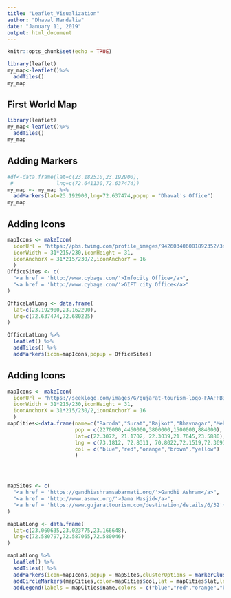 ```yaml
---
title: "Leaflet_Visualization"
author: "Dhaval Mandalia"
date: "January 11, 2019"
output: html_document
---
```


```r
knitr::opts_chunk$set(echo = TRUE)
```

```r
library(leaflet)
my_map<-leaflet()%>%
  addTiles()
my_map
```
## First World Map
```r
library(leaflet)
my_map<-leaflet()%>%
  addTiles()
my_map
```
## Adding Markers

```r
#df<-data.frame(lat=c(23.182510,23.192900),
 #              lng=c(72.641130,72.637474))
my_map <- my_map %>%
  addMarkers(lat=23.192900,lng=72.637474,popup = "Dhaval's Office")
my_map
```

## Adding Icons
```r
mapIcons <- makeIcon(
  iconUrl = "https://pbs.twimg.com/profile_images/942603406081892352/3s4zB2Rq_400x400.jpg",
  iconWidth = 31*215/230,iconHeight = 31,
  iconAnchorX = 31*215/230/2,iconAnchorY = 16
  )
OfficeSites <- c(
  "<a href = 'http://www.cybage.com/'>Infocity Office</a>",
  "<a href = 'http://www.cybage.com/'>GIFT city Office</a>"
)

OfficeLatLong <- data.frame(
  lat=c(23.192900,23.162290),
  lng=c(72.637474,72.680225)
)

OfficeLatLong %>%
  leaflet() %>%
  addTiles() %>%
  addMarkers(icon=mapIcons,popup = OfficeSites)
```
## Adding Icons
```r
mapIcons <- makeIcon(
  iconUrl = "https://seeklogo.com/images/G/gujarat-tourism-logo-FAAFFB32AE-seeklogo.com.png",
  iconWidth = 31*215/230,iconHeight = 31,
  iconAnchorX = 31*215/230/2,iconAnchorY = 16
  )
mapCities<-data.frame(name=c("Baroda","Surat","Rajkot","Bhavnagar","Mehsana"),
                      pop = c(2270000,4460000,3800000,1500000,884000),
                      lat=c(22.3072, 21.1702, 22.3039,21.7645,23.5880),
                      lng = c(73.1812, 72.8311, 70.8022,72.1519,72.3693),
                      col = c("blue","red","orange","brown","yellow")
                      )




mapSites <- c(
  "<a href = 'https://gandhiashramsabarmati.org/'>Gandhi Ashram</a>",
  "<a href = 'http://www.asmwc.org/'>Jama Masjid</a>",
  "<a href = 'https://www.gujarattourism.com/destination/details/6/32'>Adalaj Stepwell</a>"
)

mapLatLong <- data.frame(
  lat=c(23.060635,23.023775,23.166648),
  lng=c(72.580797,72.587065,72.580046)
)

mapLatLong %>%
  leaflet() %>%
  addTiles() %>%
  addMarkers(icon=mapIcons,popup = mapSites,clusterOptions = markerClusterOptions()) %>%
  addCircleMarkers(mapCities,color=mapCities$col,lat = mapCities$lat,lng = mapCities$lng,weight = 10,radius = sqrt(mapCities$pop/10000)*3) %>%
  addLegend(labels = mapCities$name,colors = c("blue","red","orange","brown","yellow"))

```



